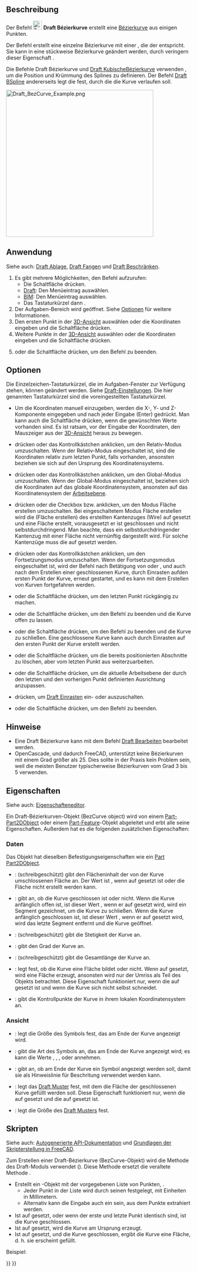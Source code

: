 <languages/>

{{Docnav/de
|[[Draft_CubicBezCurve/de|KubischeBézierkurve]]
|[[Draft_Point/de|Punkt]]
|[[Draft_Workbench|Draft]]
|IconL=Draft_CubicBezCurve.svg
|IconR=Draft_Point.svg
|IconC=Workbench_Draft.svg
}}

{{GuiCommand/de
|Name=Draft BezCurve
|Name/de=Draft Bézierkurve
|MenuLocation=Zeichnen → Bézierwerkzeuge → Bézierkurve<br>2D-Zeichnen → Bézierkurve
|Workbenches=[[Draft_Workbench/de|Draft]], [[BIM_Workbench/de|BIM]]
|Shortcut={{KEY|B}} {{KEY|Z}}
|Version=0.14
|SeeAlso=[[Draft_CubicBezCurve/de|Draft KubischeBézierkurve]], [[Draft_BSpline/de|Draft BSpline]]
}}

<span id="Description"></span>
==Beschreibung== 

Der Befehl [[Image:Draft_BezCurve.svg|24px]] '''Draft Bézierkurve''' erstellt eine [https://de.wikipedia.org/wiki/B%C3%A9zierkurve Bézierkurve] aus einigen Punkten.

Der Befehl erstellt eine einzelne Bézierkurve mit einer {{PropertyData/de|Grad}}, die der {{incode|Anzahl_der_Punkte - 1}} entspricht. Sie kann in eine stückweise Bézierkurve geändert werden, durch veringern dieser Eigenschaft .

Die Befehle Draft Bézierkurve und [[Draft_CubicBezCurve/de|Draft KubischeBézierkurve]] verwenden {{Emphasis|Kontrollpunkte}}, um die Position und Krümmung des Splines zu definieren. Der Befehl [[Draft_BSpline/de|Draft BSpline]] andererseits legt die {{Emphasis|exakten Punkte}} fest, durch die die Kurve verlaufen soll.

[[Image:Draft_BezCurve_Example.png|400px]]
{{Caption|Bézierkurve definiert durch mehrere Punkte}}

<span id="Usage"></span>
==Anwendung==

Siehe auch: [[Draft_Tray/de|Draft Ablage]], [[Draft_Snap/de|Draft Fangen]] und [[Draft_Constrain/de|Draft Beschränken]].

# Es gibt mehrere Möglichkeiten, den Befehl aufzurufen:
#* Die Schaltfläche {{Button|[[Image:Draft_BezCurve.svg|16px]] [[Draft_BezCurve/de|Bézierkurve]]}} drücken.
#* [[Draft_Workbench/de|Draft]]: Den Menüeintrag {{MenuCommand|Zeichnen → Bézierwerkzeuge → [[Image:Draft_BezCurve.svg|16px]] Bézierkurve}} auswählen.
#* [[BIM_Workbench/de|BIM]]: Den Menüeintrag {{MenuCommand|2D-Entwurf → [[Image:Draft_BezCurve.svg|16px]] Bézierkurve}} auswählen.
#* Das Tastaturkürzel {{KEY|B}} dann {{KEY|Z}}.
# Der Aufgaben-Bereich {{MenuCommand|Bézierkurve}} wird geöffnet. Siehe [[#Optionen|Optionen]] für weitere Informationen.
# Den ersten Punkt in der [[3D_View/de|3D-Ansicht]] auswählen oder die Koordinaten eingeben und die Schaltfläche {{Button|[[Image:Draft_AddPoint.svg|16px]] Punkt eingeben}} drücken.
# Weitere Punkte in der [[3D_View/de|3D-Ansicht]] auswählen oder die Koordinaten eingeben und die Schaltfläche {{Button|[[Image:Draft_AddPoint.svg|16px]] Punkt eingeben}} drücken.
# {{KEY|Esc}} oder die Schaltfläche {{Button|Schließen}} drücken, um den Befehl zu beenden.

<span id="Options"></span>
==Optionen==

Die Einzelzeichen-Tastaturkürzel, die im Aufgaben-Fenster zur Verfügung stehen, können geändert werden. Siehe [[Draft_Preferences/de|Draft-Einstellungen]]. Die hier genannten Tastaturkürzel sind die voreingestellten Tastaturkürzel.

* Um die Koordinaten manuell einzugeben, werden die X-, Y- und Z-Komponente eingegeben und nach jeder Eingabe {{KEY|Eingabe}} (Enter) gedrückt. Man kann auch die Schaltfläche {{Button|[[Image:Draft_AddPoint.svg|16px]] Punkt eingeben}} drücken, wenn die gewünschten Werte vorhanden sind. Es ist ratsam, vor der Eingabe der Koordinaten, den Mauszeiger aus der [[3D_View/de|3D-Ansicht]] heraus zu bewegen.
* {{KEY|R}} drücken oder das Kontrollkästchen {{MenuCommand|Relativ}} anklicken, um den Relativ-Modus umzuschalten. Wenn der Relativ-Modus eingeschaltet ist, sind die Koordinaten relativ zum letzten Punkt, falls vorhanden, ansonsten beziehen sie sich auf den Ursprung des Koordinatensystems.
* {{KEY|G}} drücken oder das Kontrollkästchen {{MenuCommand|Global}} anklicken, um den Global-Modus umzuschalten. Wenn der Global-Modus eingeschaltet ist, beziehen sich die Koordinaten auf das globale Koordinatensystem, ansonsten auf das Koordinatensystem der [[Draft_SelectPlane/de|Arbeitsebene]].
* {{KEY|F}} drücken oder die Checkbox {{MenuCommand|Füllen}}{{VersionNoteMinus/de|1.0}} bzw. {{MenuCommand|Fläche erstellen}}{{VersionNote/de|1.1}} anklicken, um den Modus Fläche erstellen umzuschalten. Bei eingeschaltetem Modus Fläche erstellen wird die {{PropertyData/de|Make Face}} (Fläche erstellen) des erstellten Kantenzuges (Wire) auf {{TRUE}} gesetzt und eine Fläche erstellt, vorausgesetzt er ist geschlossen und nicht selbstdurchdringend. Man beachte, dass ein selbstdurchdringender Kantenzug mit einer Fläche nicht vernünftig dargestellt wird. Für solche Kantenzüge muss die {{PropertyData/de|Make Face}} auf {{FALSE}} gesetzt werden.
* {{KEY|N}} drücken oder das Kontrollkästchen {{MenuCommand|Fortsetzen}} anklicken, um den Fortsetzungsmodus umzuschalten. Wenn der Fortsetzungsmodus eingeschaltet ist, wird der Befehl nach Betätigung von {{Button|[[IMage:Draft_FinishLine.svg|16px]] Fertigstellen}} oder {{Button|[[Image:Draft_CloseLine.svg|16px]] Schließen}}, und auch nach dem Erstellen einer geschlossenen Kurve, durch Einrasten aufden ersten Punkt der Kurve, erneut gestartet, und es kann mit dem Erstellen von Kurven fortgefahren werden.
* {{KEY|/}} oder die Schaltfläche {{Button|[[Image:Draft_UndoLine.svg|16px]] Rückgängig}} drücken, um den letzten Punkt rückgängig zu machen.
* {{KEY|A}} oder die Schaltfläche {{Button|[[Image:Draft_FinishLine.svg|16px]] Fertigstellen}} drücken, um den Befehl zu beenden und die Kurve offen zu lassen.
* {{KEY|O}} oder die Schaltfläche {{Button|[[Image:Draft_CloseLine.svg|16px]] Schließen}} drücken, um den Befehl zu beenden und die Kurve zu schließen. Eine geschlossene Kurve kann auch durch Einrasten auf den ersten Punkt der Kurve erstellt werden.
* {{KEY|W}} oder die Schaltfläche {{Button|[[Image:Draft Wipe.svg|16px]] Radieren}} drücken, um die bereits positionierten Abschnitte zu löschen, aber vom letzten Punkt aus weiterzuarbeiten.
* {{KEY|U}} oder die Schaltfläche {{Button|[[Image:Draft SelectPlane.svg|16px]] [[Draft_SelectPlane/de|Arbeitsebene festelegen]]}} drücken, um die aktuelle Arbeitsebene der durch den letzten und den vorherigen Punkt definierten Ausrichtung anzupassen.
* {{KEY|S}} drücken, um [[Draft_Snap/de|Draft Einrasten]] ein- oder auszuschalten.
* {{KEY|Esc}} oder die Schaltfläche {{Button|Schliessen}} drücken, um den Befehl zu beenden.

<span id="Notes"></span>
==Hinweise==

* Eine Draft Bézierkurve kann mit dem Befehl [[Draft_Edit/de|Draft Bearbeiten]] bearbeitet werden.
* OpenCascade, und dadurch FreeCAD, unterstützt keine Bézierkurven mit einem Grad größer als 25. Dies sollte in der Praxis kein Problem sein, weil die meisten Benutzer typischerweise Bézierkurven vom Grad 3 bis 5 verwenden.

<span id="Properties"></span>
==Eigenschaften==

Siehe auch: [[Property_editor/de|Eigenschafteneditor]].

Ein Draft-Bézierkurven-Objekt (BezCurve object) wird von einem [[Part_Part2DObject/de|Part-Part2DObject]] {{VersionNoteMinus/de|1.0}} oder einem [[Part_Feature|Part-Feature]]-Objekt {{VersionNotePlus/de|1.1}} abgeleitet und erbt alle seine Eigenschaften. Außerdem hat es die folgenden zusätzlichen Eigenschaften:

<span id="Data"></span>
===Daten===

{{TitleProperty|Attachment}}

Das Objekt hat dieselben Befestigungseigenschaften wie ein [[Part_Part2DObject/de#Daten|Part Part2DObject]].

{{TitleProperty|Draft}}

* {{PropertyData/de|Area|Area}}: (schreibgeschützt) gibt den Flächeninhalt der von der Kurve umschlossenen Fläche an. Der Wert ist {{value|0.0}}, wenn {{PropertyData/de|Make Face}} auf {{FALSE}} gesetzt ist oder die Fläche nicht erstellt werden kann.
* {{PropertyData/de|Closed|Bool}}: gibt an, ob die Kurve geschlossen ist oder nicht. Wenn die Kurve anfänglich offen ist, ist dieser Wert {{FALSE}}, wenn er auf {{TRUE}} gesetzt wird, wird ein Segment gezeichnet, um die Kurve zu schließen. Wenn die Kurve anfänglich geschlossen ist, ist dieser Wert {{TRUE}}, wenn er auf {{FALSE}} gesetzt wird, wird das letzte Segment entfernt und die Kurve geöffnet.
* {{PropertyData/de|Stetigkeit|IntegerList}}: (schreibgeschützt) gibt die Stetigkeit der Kurve an.
* {{PropertyData/de|Degree|Integer}}: gibt den Grad der Kurve an.
* {{PropertyData/de|Length|Length}}: (schreibgeschützt) gibt die Gesamtlänge der Kurve an.
* {{PropertyData/de|Make Face|Bool}}: legt fest, ob die Kurve eine Fläche bildet oder nicht. Wenn auf {{TRUE}} gesetzt, wird eine Fläche erzeugt, ansonsten wird nur der Umriss als Teil des Objekts betrachtet. Diese Eigenschaft funktioniert nur, wenn die {{PropertyData/de|Closed}} auf {{TRUE}} gesetzt ist und wenn die Kurve sich nicht selbst schneidet.
* {{PropertyData/de|Points|VectorList}}: gibt die Kontrollpunkte der Kurve in ihrem lokalen Koordinatensystem an.

<span id="View"></span>
===Ansicht===

{{TitleProperty|Draft}}

* {{PropertyView/de|Arrow Size|Length}}: legt die Größe des Symbols fest, das am Ende der Kurve angezeigt wird.
* {{PropertyView/de|Arrow Type|Enumeration}}: gibt die Art des Symbols an, das am Ende der Kurve angezeigt wird; es kann die Werte {{value|Dot}}, {{value|Circle}}, {{value|Arrow}}, {{value|Tick}} oder {{value|Tick-2}} annehmen.
* {{PropertyView/de|End Arrow|Bool}}: gibt an, ob am Ende der Kurve ein Symbol angezeigt werden soll, damit sie als Hinweislinie für Beschritung verwendet werden kann.
* {{PropertyView/de|Pattern|Enumeration}}: legt das [[Draft_Pattern/de|Draft Muster]] fest, mit dem die Fläche der geschlossenen Kurve gefüllt werden soll. Diese Eigenschaft funktioniert nur, wenn die {{PropertyData/de|Make Face}} auf {{TRUE}} gesetzt und die {{PropertyView/de|Display Mode}} auf {{value|Flat Lines}} gesetzt ist.
* {{PropertyView/de|Pattern Size|Float}}: legt die Größe des [[Draft_Pattern/de|Draft Musters]] fest.

<span id="Scripting"></span>
==Skripten==

Siehe auch: [https://freecad.github.io/SourceDoc/ Autogenerierte API-Dokumentation] und [[FreeCAD_Scripting_Basics/de|Grundlagen der Skripterstellung in FreeCAD]].

Zum Erstellen einer Draft-Bézierkurve (BezCurve-Objekt) wird die Methode {{incode|make_bezcurve}} des Draft-Moduls verwendet ({{Version/de|0.19}}). Diese Methode ersetzt die veraltete Methode {{incode|makeBezCurve}}.

{{Code|code=
bezcurve = make_bezcurve(pointslist, closed=False, placement=None, face=None, support=None, degree=None)
bezcurve = make_bezcurve(Part.Wire, closed=False, placement=None, face=None, support=None, degree=None)
}}

* Erstellt ein {{incode|BezCurve}}-Objekt mit der vorgegebenen Liste von Punkten, {{incode|pointslist}}.
** Jeder Punkt in der Liste wird durch seinen {{incode|FreeCAD.Vector}} festgelegt, mit Einheiten in Millimetern.
** Alternativ kann die Eingabe auch ein {{incode|Part.Wire}} sein, aus dem Punkte extrahiert werden.
* Ist {{incode|closed}} auf {{incode|True}} gesetzt, oder wenn der erste und letzte Punkt identisch sind, ist die Kurve geschlossen.
* Ist {{incode|placement}} auf {{incode|None}} gesetzt, wird die Kurve am Ursprung erzeugt.
* Ist {{incode|face}} auf {{incode|True}} gesetzt, und die Kurve geschlossen, ergibt die Kurve eine Fläche, d. h. sie erscheint gefüllt.

Beispiel:

{{Code|code=
import FreeCAD as App
import Draft

doc = App.newDocument()

p1 = App.Vector(0, 0, 0)
p2 = App.Vector(1000, 1000, 0)
p3 = App.Vector(2000, 0, 0)
p4 = App.Vector(1500, -2000, 0)

bezcurve1 = Draft.make_bezcurve([p1, p2, p3, p4], closed=True)
bezcurve2 = Draft.make_bezcurve([p4, 1.3*p2, p1, 4.1*p3], closed=True)
bezcurve3 = Draft.make_bezcurve([1.7*p3, 1.5*p4, 2.1*p2, p1], closed=True)

doc.recompute()
}}


{{Docnav/de
|[[Draft_CubicBezCurve/de|KubischeBézierkurve]]
|[[Draft_Point/de|Punkt]]
|[[Draft_Workbench|Draft]]
|IconL=Draft_CubicBezCurve.svg
|IconR=Draft_Point.svg
|IconC=Workbench_Draft.svg
}}

{{Draft Tools navi{{#translation:}}}}
{{Userdocnavi{{#translation:}}}}